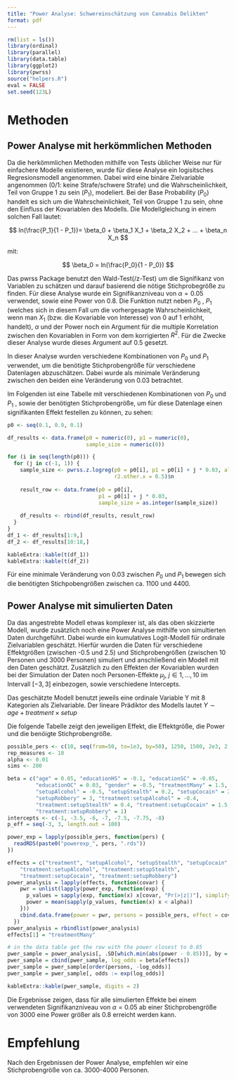 ```yaml
---
title: "Power Analyse: Schwereinschätzung von Cannabis Delikten"
format: pdf
---
```


```r
rm(list = ls())
library(ordinal)
library(parallel)
library(data.table)
library(ggplot2)
library(pwrss)
source("helpers.R")
eval = FALSE
set.seed(123L)
```

# Methoden

## Power Analyse mit herkömmlichen Methoden

Da die herkömmlichen Methoden mithilfe von Tests üblicher Weise nur für einfachere Modelle existieren, wurde für diese Analyse ein logisitsches Regresionsmodell angenommen. Dabei wird eine binäre Zielvariable angenommen (0/1: keine Strafe/schwere Strafe) und die Wahrscheinlichkeit, Teil von Gruppe 1 zu sein ($P_1$), modeliert. Bei der Base Probability ($P_0$) handelt es sich um die Wahrscheinlichkeit, Teil von Gruppe 1 zu sein, ohne den Einfluss der Kovariablen des Modells. Die Modellgleichung in einem solchen Fall lautet:

$$
ln(\frac{P_1}{1 - P_1})= \beta_0 + \beta_1 X_1 + \beta_2 X_2 + ... + \beta_n X_n
$$

mit:

$$
\beta_0 = ln(\frac{P_0}{1 - P_0})
$$

Das pwrss Package benutzt den Wald-Test(/z-Test) um die Signifikanz von Variablen zu schätzen und darauf basierend die nötige Stichprobegröße zu finden. Für diese Analyse wurde ein Signifikanzniveau von $\alpha = 0.05$ verwendet, sowie eine Power von 0.8. Die Funktion nutzt neben $P_0$ , $P_1$ (welches sich in diesem Fall um die vorhergesagte Wahrscheinlichkeit, wenn man $X_1$ (bzw. die Kovariable von Interesse) von 0 auf 1 erhöht, handelt), $\alpha$ und der Power noch ein Argument für die multiple Korrelation zwischen den Kovariablen in Form von dem korrigierten $R^2$. Für die Zwecke dieser Analyse wurde dieses Argument auf 0.5 gesetzt.

In dieser Analyse wurden verschiedene Kombinationen von $P_0$ und $P_1$ verwendet, um die benötigte Stichprobengröße für verschiedene Datenlagen abzuschätzen. Dabei wurde als minimale Veränderung zwischen den beiden eine Veränderung von 0.03 betrachtet.

Im Folgenden ist eine Tabelle mit verschiedenen Kombinationen von $P_0$ und $P_1$ , sowie der benötigten Stichprobengröße, um für diese Datenlage einen signifikanten Effekt festellen zu können, zu sehen:

```r


p0 <- seq(0.1, 0.9, 0.1)

df_results <- data.frame(p0 = numeric(0), p1 = numeric(0),
                         sample_size = numeric(0))

for (i in seq(length(p0))) {
  for (j in c(-1, 1)) {
    sample_size <- pwrss.z.logreg(p0 = p0[i], p1 = p0[i] + j * 0.03, alpha = 0.05, power = 0.8,
                                  r2.other.x = 0.5)$n
    
    result_row <- data.frame(p0 = p0[i],
                             p1 = p0[i] + j * 0.03,
                             sample_size = as.integer(sample_size))
    
    df_results <- rbind(df_results, result_row)
  }
}
df_1 <- df_results[1:9,]
df_2 <- df_results[10:18,]
```

```r
kableExtra::kable(t(df_1))
kableExtra::kable(t(df_2))
```

Für eine minimale Veränderung von 0.03 zwischen $P_0$ und $P_1$ bewegen sich die benötigten Stichpobengrößen zwischen ca. 1100 und 4400.

## Power Analyse mit simulierten Daten

Da das angestrebte Modell etwas komplexer ist, als das oben skizzierte Modell, wurde zusätzlich noch eine Power Analyse mithilfe von simultierten Daten durchgeführt. Dabei wurde ein kumulatives Logit-Modell für ordinale Zielvariablen geschätzt. Hierfür wurden die Daten für verschiedene Effektgrößen (zwischen -0.5 und 2.5) und Stichprobengrößen (zwischen 10 Personen und 3000 Personen) simuliert und anschließend ein Modell mit den Daten geschätzt. Zusätzlich zu den Effekten der Kovariablen wurden bei der Simulation der Daten noch Personen-Effekte $\mu_j,\ j \in 1, \ldots, 10$ im Intervall $[-3, 3]$ einbezogen, sowie verschiedene Intercepts.

Das geschätzte Modell benutzt jeweils eine ordinale Variable Y mit 8 Kategorien als Zielvariable. Der lineare Prädiktor des Modells lautet $Y∼age+treatment×setup$

Die folgende Tabelle zeigt den jeweiligen Effekt, die Effektgröße, die Power und die benöigte Stichprobengröße.

```r
possible_pers <- c(10, seq(from=50, to=1e3, by=50), 1250, 1500, 2e3, 2.5e3, 3e3)
rep_measures <- 10
alpha <- 0.01     
sims <- 200 

beta = c("age" = 0.05, "educationHS" = -0.1, "educationSC" = -0.05,
         "educationOC" = 0.03, "gender" = -0.5, "treatmentMany" = 1.5,
         "setupAlcohol" = -0.5, "setupStealth" = 0.2, "setupCocain" = 2.5,
         "setupRobbery" = 3, "treatment:setupAlcohol" = -0.4,
         "treatment:setupStealth" = 0.4, "treatment:setupCocain" = 1.5,
         "treatment:setupRobbery" = 1)
intercepts <- c(-1, -3.5, -6, -7, -7.5, -7.75, -8)
p_eff = seq(-3, 3, length.out = 100)

power_exp = lapply(possible_pers, function(pers) {
  readRDS(paste0("powerexp_", pers, ".rds"))
})

effects = c("treatment", "setupAlcohol", "setupStealth", "setupCocain", "setupRobbery",
    "treatment:setupAlcohol", "treatment:setupStealth",
    "treatment:setupCocain", "treatment:setupRobbery")
power_analysis = lapply(effects, function(covar) {
    pwr = unlist(lapply(power_exp, function(exp) {
      p_values = sapply(exp, function(x) x[covar, "Pr(>|z|)"], simplify = "vector")
      power = mean(sapply(p_values, function(x) x < alpha))
    }))
    cbind.data.frame(power = pwr, persons = possible_pers, effect = covar)
  })
power_analysis = rbindlist(power_analysis)
effects[1] = "treatmentMany"

# in the data table get the row with the power closest to 0.85
pwer_sample = power_analysis[, .SD[which.min(abs(power - 0.85))], by = effect]
pwer_sample = cbind(pwer_sample, log_odds = beta[effects])
pwer_sample = pwer_sample[order(persons, -log_odds)]
pwer_sample = pwer_sample[, odds := exp(log_odds)]
```

```r
kableExtra::kable(pwer_sample, digits = 2)
```

Die Ergebnisse zeigen, dass für alle simulierten Effekte bei einem verwendeten Signifikanzniveau von $\alpha = 0.05$ ab einer Stichprobengröße von 3000 eine Power größer als 0.8 erreicht werden kann.

# Empfehlung

Nach den Ergebnissen der Power Analyse, empfehlen wir eine Stichprobengröße von ca. 3000-4000 Personen.
